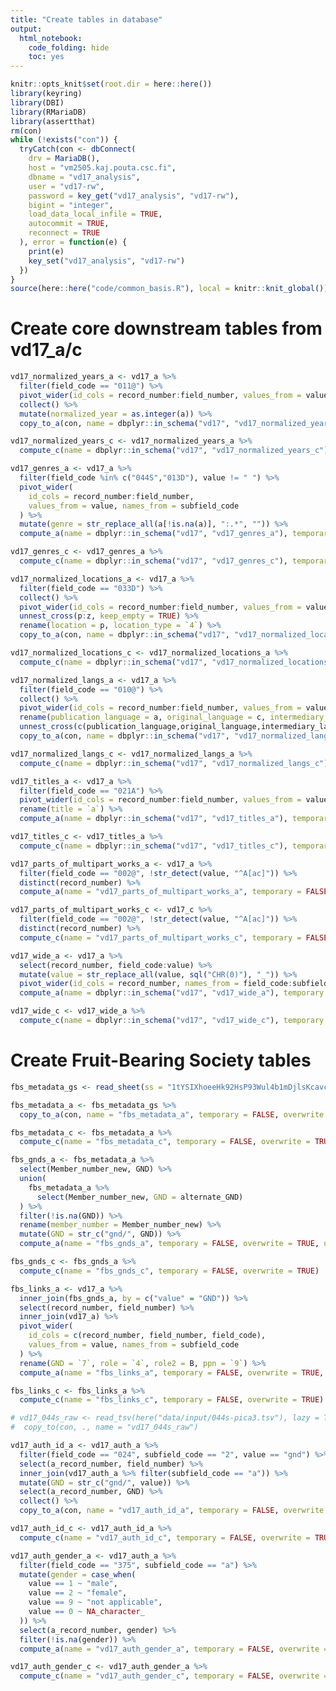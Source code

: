 ```yaml
---
title: "Create tables in database"
output:
  html_notebook:
    code_folding: hide
    toc: yes
---
```


```r
knitr::opts_knit$set(root.dir = here::here())
library(keyring)
library(DBI)
library(RMariaDB)
library(assertthat)
rm(con)
while (!exists("con")) {
  tryCatch(con <- dbConnect(
    drv = MariaDB(),
    host = "vm2505.kaj.pouta.csc.fi",
    dbname = "vd17_analysis",
    user = "vd17-rw",
    password = key_get("vd17_analysis", "vd17-rw"),
    bigint = "integer",
    load_data_local_infile = TRUE,
    autocommit = TRUE,
    reconnect = TRUE
  ), error = function(e) {
    print(e)
    key_set("vd17_analysis", "vd17-rw")
  })
}
source(here::here("code/common_basis.R"), local = knitr::knit_global())
```


# Create core downstream tables from vd17_a/c

```r
vd17_normalized_years_a <- vd17_a %>%
  filter(field_code == "011@") %>%
  pivot_wider(id_cols = record_number:field_number, values_from = value, names_from = subfield_code) %>%
  collect() %>%
  mutate(normalized_year = as.integer(a)) %>%
  copy_to_a(con, name = dbplyr::in_schema("vd17", "vd17_normalized_years_a"), temporary = FALSE, overwrite = TRUE, unique_indexes = list(c("record_number", "field_number")))

vd17_normalized_years_c <- vd17_normalized_years_a %>%
  compute_c(name = dbplyr::in_schema("vd17", "vd17_normalized_years_c"), temporary = FALSE, overwrite = TRUE)

vd17_genres_a <- vd17_a %>%
  filter(field_code %in% c("044S","013D"), value != " ") %>%
  pivot_wider(
    id_cols = record_number:field_number,
    values_from = value, names_from = subfield_code
  ) %>%
  mutate(genre = str_replace_all(a[!is.na(a)], ":.*", "")) %>%
  compute_a(name = dbplyr::in_schema("vd17", "vd17_genres_a"), temporary = FALSE, overwrite = TRUE, unique_indexes = list(c("record_number", "field_number")))

vd17_genres_c <- vd17_genres_a %>%
  compute_c(name = dbplyr::in_schema("vd17", "vd17_genres_c"), temporary = FALSE, overwrite = TRUE)

vd17_normalized_locations_a <- vd17_a %>%
  filter(field_code == "033D") %>%
  collect() %>%
  pivot_wider(id_cols = record_number:field_number, values_from = value, names_from = subfield_code, values_fn = list) %>%
  unnest_cross(p:z, keep_empty = TRUE) %>%
  rename(location = p, location_type = `4`) %>%
  copy_to_a(con, name = dbplyr::in_schema("vd17", "vd17_normalized_locations_a"), temporary = FALSE, overwrite = TRUE, indexes = list(c("record_number", "field_number")))

vd17_normalized_locations_c <- vd17_normalized_locations_a %>%
  compute_c(name = dbplyr::in_schema("vd17", "vd17_normalized_locations_c"), temporary = FALSE, overwrite = TRUE)

vd17_normalized_langs_a <- vd17_a %>%
  filter(field_code == "010@") %>%
  collect() %>%
  pivot_wider(id_cols = record_number:field_number, values_from = value, names_from = subfield_code, values_fn = list) %>%
  rename(publication_language = a, original_language = c, intermediary_language = b) %>%
  unnest_cross(c(publication_language,original_language,intermediary_language), keep_empty = TRUE) %>%
  copy_to_a(con, name = dbplyr::in_schema("vd17", "vd17_normalized_langs_a"), temporary = FALSE, overwrite = TRUE, indexes = list(c("record_number", "field_number")))

vd17_normalized_langs_c <- vd17_normalized_langs_a %>%
  compute_c(name = dbplyr::in_schema("vd17", "vd17_normalized_langs_c"), temporary = FALSE, overwrite = TRUE)

vd17_titles_a <- vd17_a %>%
  filter(field_code == "021A") %>%
  pivot_wider(id_cols = record_number:field_number, values_from = value, names_from = subfield_code) %>%
  rename(title = `a`) %>%
  compute_a(name = dbplyr::in_schema("vd17", "vd17_titles_a"), temporary = FALSE, overwrite = TRUE, unique_indexes = list(c("record_number", "field_number")))

vd17_titles_c <- vd17_titles_a %>%
  compute_c(name = dbplyr::in_schema("vd17", "vd17_titles_c"), temporary = FALSE, overwrite = TRUE)

vd17_parts_of_multipart_works_a <- vd17_a %>%
  filter(field_code == "002@", !str_detect(value, "^A[ac]")) %>%
  distinct(record_number) %>%
  compute_a(name = "vd17_parts_of_multipart_works_a", temporary = FALSE, overwrite = TRUE, unique_indexes = list(c("record_number")))

vd17_parts_of_multipart_works_c <- vd17_c %>%
  filter(field_code == "002@", !str_detect(value, "^A[ac]")) %>%
  distinct(record_number) %>%
  compute_c(name = "vd17_parts_of_multipart_works_c", temporary = FALSE, overwrite = TRUE)

vd17_wide_a <- vd17_a %>%
  select(record_number, field_code:value) %>%
  mutate(value = str_replace_all(value, sql("CHR(0)"), "_")) %>%
  pivot_wider(id_cols = record_number, names_from = field_code:subfield_code, values_from = value, values_fn = ~ str_flatten(., collapse = "|")) %>%
  compute_a(name = dbplyr::in_schema("vd17", "vd17_wide_a"), temporary = FALSE, overwrite = TRUE, unique_indexes = list(c("record_number")))

vd17_wide_c <- vd17_wide_a %>%
  compute_c(name = dbplyr::in_schema("vd17", "vd17_wide_c"), temporary = FALSE, overwrite = TRUE)
```

# Create Fruit-Bearing Society tables

```r
fbs_metadata_gs <- read_sheet(ss = "1tYSIXhoeeHk92HsP93Wul4b1mDjlsKcavc9LOi4K6RU", sheet = "FBS_master_metadata", col_types = "c") %>% relocate(Name)

fbs_metadata_a <- fbs_metadata_gs %>%
  copy_to_a(con, name = "fbs_metadata_a", temporary = FALSE, overwrite = TRUE, unique_indexes = c("GND"))

fbs_metadata_c <- fbs_metadata_a %>%
  compute_c(name = "fbs_metadata_c", temporary = FALSE, overwrite = TRUE)

fbs_gnds_a <- fbs_metadata_a %>%
  select(Member_number_new, GND) %>%
  union(
    fbs_metadata_a %>%
      select(Member_number_new, GND = alternate_GND)
  ) %>%
  filter(!is.na(GND)) %>%
  rename(member_number = Member_number_new) %>%
  mutate(GND = str_c("gnd/", GND)) %>%
  compute_a(name = "fbs_gnds_a", temporary = FALSE, overwrite = TRUE, unique_indexes = list(c("GND", "member_number")))

fbs_gnds_c <- fbs_gnds_a %>%
  compute_c(name = "fbs_gnds_c", temporary = FALSE, overwrite = TRUE)

fbs_links_a <- vd17_a %>%
  inner_join(fbs_gnds_a, by = c("value" = "GND")) %>%
  select(record_number, field_number) %>%
  inner_join(vd17_a) %>%
  pivot_wider(
    id_cols = c(record_number, field_number, field_code),
    values_from = value, names_from = subfield_code
  ) %>%
  rename(GND = `7`, role = `4`, role2 = B, ppn = `9`) %>%
  compute_a(name = "fbs_links_a", temporary = FALSE, overwrite = TRUE, unique_indexes = list(c("record_number", "field_number", "field_code")), indexes = c("field_code", "GND", "role"))

fbs_links_c <- fbs_links_a %>%
  compute_c(name = "fbs_links_c", temporary = FALSE, overwrite = TRUE)

# vd17_044s_raw <- read_tsv(here("data/input/044s-pica3.tsv"), lazy = TRUE) %>%
#  copy_to(con, ., name = "vd17_044s_raw")
```

```r
vd17_auth_id_a <- vd17_auth_a %>%
  filter(field_code == "024", subfield_code == "2", value == "gnd") %>%
  select(a_record_number, field_number) %>%
  inner_join(vd17_auth_a %>% filter(subfield_code == "a")) %>%
  mutate(GND = str_c("gnd/", value)) %>%
  select(a_record_number, GND) %>%
  collect() %>%
  copy_to_a(con, name = "vd17_auth_id_a", temporary = FALSE, overwrite = TRUE, unique_indexes = list(c("a_record_number", "GND"), c("GND", "a_record_number")))

vd17_auth_id_c <- vd17_auth_id_a %>%
  compute_c(name = "vd17_auth_id_c", temporary = FALSE, overwrite = TRUE)

vd17_auth_gender_a <- vd17_auth_a %>%
  filter(field_code == "375", subfield_code == "a") %>%
  mutate(gender = case_when(
    value == 1 ~ "male",
    value == 2 ~ "female",
    value == 9 ~ "not applicable",
    value == 0 ~ NA_character_
  )) %>%
  select(a_record_number, gender) %>%
  filter(!is.na(gender)) %>%
  compute_a(name = "vd17_auth_gender_a", temporary = FALSE, overwrite = TRUE, unique_indexes = list(c("a_record_number", "gender")))

vd17_auth_gender_c <- vd17_auth_gender_a %>%
  compute_c(name = "vd17_auth_gender_c", temporary = FALSE, overwrite = TRUE)
```
